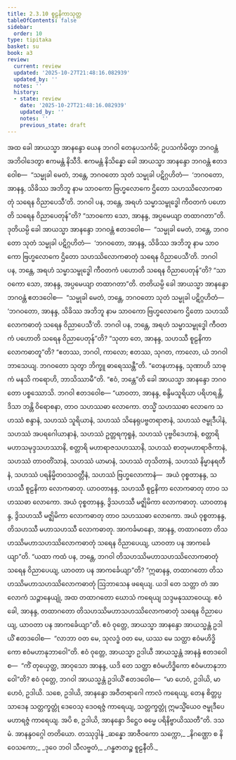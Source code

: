 ```yaml
---
title: 2.3.10 စူဠနိကာသုတ္တ
tableOfContents: false
sidebar:
  order: 10
type: tipitaka
basket: su
book: a3
review:
  current: review
  updated: '2025-10-27T21:48:16.082939'
  updated_by: ''
  notes: ''
  history:
  - state: review
    date: '2025-10-27T21:48:16.082939'
    updated_by: ''
    notes: ''
    previous_state: draft
---
```



<ReviewStatus review={frontmatter.review} showDetails={true} />

<HypothesisAnnotation frontmatter={frontmatter} />

<DynamicBreadcrumb />

<Division number="81" book="a3" e="ch" v="15" p="227">

<Paragraph number="712" book="a3">
အထ ခေါ အာယသ္မာ အာနန္ဒော ယေန ဘဂဝါ တေနုပသင်္ကမိ; ဥပသင်္ကမိတွာ ဘဂဝန္တံ အဘိဝါဒေတွာ ဧကမန္တံ နိသီဒိ. ဧကမန္တံ နိသိန္နော ခေါ အာယသ္မာ အာနန္ဒော ဘဂဝန္တံ ဧတဒဝေါစ—  “သမ္မုခါ မေတံ, ဘန္တေ, ဘဂဝတော သုတံ သမ္မုခါ ပဋိဂ္ဂဟိတံ—  ‘ဘဂဝတော, အာနန္ဒ, သိခိဿ အဘိဘူ နာမ သာဝကော ဗြဟ္မလောကေ ဌိတော သဟဿိလောကဓာတုံ သရေန ဝိညာပေသီ’တိ. ဘဂဝါ ပန, ဘန္တေ, အရဟံ သမ္မာသမ္ဗုဒ္ဓေါ ကီဝတကံ ပဟောတိ သရေန ဝိညာပေတုန်”တိ? “သာဝကော သော, အာနန္ဒ, အပ္ပမေယျာ တထာဂတာ”တိ.
</Paragraph>

<Paragraph number="713" book="a3">
ဒုတိယမ္ပိ ခေါ အာယသ္မာ အာနန္ဒော ဘဂဝန္တံ ဧတဒဝေါစ—  “သမ္မုခါ မေတံ, ဘန္တေ, ဘဂဝတော သုတံ သမ္မုခါ ပဋိဂ္ဂဟိတံ—  ‘ဘဂဝတော, အာနန္ဒ, သိခိဿ အဘိဘူ နာမ သာဝကော ဗြဟ္မလောကေ ဌိတော သဟဿိလောကဓာတုံ သရေန ဝိညာပေသီ’တိ. ဘဂဝါ ပန, ဘန္တေ, အရဟံ သမ္မာသမ္ဗုဒ္ဓေါ ကီဝတကံ ပဟောတိ သရေန ဝိညာပေတုန်”တိ? “သာဝကော သော, အာနန္ဒ, အပ္ပမေယျာ တထာဂတာ”တိ.
</Paragraph>

<Paragraph number="714" book="a3">
တတိယမ္ပိ ခေါ အာယသ္မာ အာနန္ဒော ဘဂဝန္တံ ဧတဒဝေါစ—  “သမ္မုခါ မေတံ, ဘန္တေ, ဘဂဝတော သုတံ သမ္မုခါ ပဋိဂ္ဂဟိတံ—  ‘ဘဂဝတော, အာနန္ဒ, သိခိဿ အဘိဘူ နာမ သာဝကော ဗြဟ္မလောကေ ဌိတော သဟဿိလောကဓာတုံ သရေန ဝိညာပေသီ’တိ. ဘဂဝါ ပန, ဘန္တေ, အရဟံ သမ္မာသမ္ဗုဒ္ဓေါ ကီဝတကံ ပဟောတိ သရေန ဝိညာပေတုန်”တိ? “သုတာ တေ, အာနန္ဒ, သဟဿီ စူဠနိကာ လောကဓာတူ”တိ? “ဧတဿ, ဘဂဝါ, ကာလော; ဧတဿ, သုဂတ, ကာလော, ယံ ဘဂဝါ ဘာသေယျ. ဘဂဝတော သုတွာ ဘိက္ခူ ဓာရေဿန္တီ”တိ. “တေနဟာနန္ဒ, သုဏာဟိ သာဓုကံ မနသိ ကရောဟိ, ဘာသိဿာမီ”တိ. “ဧဝံ, ဘန္တေ”တိ ခေါ အာယသ္မာ အာနန္ဒော ဘဂဝတော ပစ္စဿောသိ. ဘဂဝါ ဧတဒဝေါစ—
</Paragraph>

<Paragraph number="715" book="a3">
“ယာဝတာ, အာနန္ဒ, စန္ဒိမသူရိယာ ပရိဟရန္တိ, ဒိသာ ဘန္တိ ဝိရောစနာ, တာဝ သဟဿဓာ လောကော. တသ္မိံ သဟဿဓာ လောကေ သဟဿံ စန္ဒာနံ, သဟဿံ သူရိယာနံ, သဟဿံ သိနေရုပဗ္ဗတရာဇာနံ, သဟဿံ ဇမ္ဗုဒီပါနံ, သဟဿံ အပရဂေါယာနာနံ, သဟဿံ ဥတ္တရကုရူနံ, သဟဿံ ပုဗ္ဗဝိဒေဟာနံ, စတ္တာရိ မဟာသမုဒ္ဒသဟဿာနိ, စတ္တာရိ မဟာရာဇသဟဿာနိ, သဟဿံ စာတုမဟာရာဇိကာနံ, သဟဿံ တာဝတိံသာနံ, သဟဿံ ယာမာနံ, သဟဿံ တုသိတာနံ, သဟဿံ နိမ္မာနရတီနံ, သဟဿံ ပရနိမ္မိတဝသဝတ္တီနံ, သဟဿံ ဗြဟ္မလောကာနံ—  အယံ ဝုစ္စတာနန္ဒ, သဟဿီ စူဠနိကာ လောကဓာတု.
</Paragraph>

<Paragraph number="716" book="a3">
ယာဝတာနန္ဒ, သဟဿီ စူဠနိကာ လောကဓာတု တာဝ သဟဿဓာ လောကော. အယံ ဝုစ္စတာနန္ဒ, ဒွိသဟဿီ မဇ္ဈိမိကာ လောကဓာတု.
</Paragraph>

<Paragraph number="717" book="a3">
ယာဝတာနန္ဒ, ဒွိသဟဿီ မဇ္ဈိမိကာ လောကဓာတု တာဝ သဟဿဓာ လောကော. အယံ ဝုစ္စတာနန္ဒ, တိသဟဿီ မဟာသဟဿီ လောကဓာတု.
</Paragraph>

<Paragraph number="718" book="a3">
အာကင်္ခမာနော, အာနန္ဒ, တထာဂတော တိသဟဿိမဟာသဟဿိလောကဓာတုံ သရေန ဝိညာပေယျ, ယာဝတာ ပန အာကင်္ခေယျာ”တိ.
</Paragraph>

<Paragraph number="719" book="a3">
“ယထာ ကထံ ပန, ဘန္တေ, ဘဂဝါ တိသဟဿိမဟာသဟဿိလောကဓာတုံ သရေန ဝိညာပေယျ, ယာဝတာ ပန အာကင်္ခေယျာ”တိ? “ဣဓာနန္ဒ, တထာဂတော တိသဟဿိမဟာသဟဿိလောကဓာတုံ ဩဘာသေန ဖရေယျ. ယဒါ တေ သတ္တာ တံ အာလောကံ သဉ္ဇာနေယျုံ, အထ တထာဂတော ဃောသံ ကရေယျ သဒ္ဒမနုဿာဝေယျ. ဧဝံ ခေါ, အာနန္ဒ, တထာဂတော တိသဟဿိမဟာသဟဿိလောကဓာတုံ သရေန ဝိညာပေယျ, ယာဝတာ ပန အာကင်္ခေယျာ”တိ.
</Paragraph>

<Paragraph number="720" book="a3">
ဧဝံ ဝုတ္တေ, အာယသ္မာ အာနန္ဒော အာယသ္မန္တံ ဥဒါယိံ ဧတဒဝေါစ—  “လာဘာ ဝတ မေ, သုလဒ္ဓံ ဝတ မေ, ယဿ မေ သတ္ထာ ဧဝံမဟိဒ္ဓိကော ဧဝံမဟာနုဘာဝေါ”တိ. ဧဝံ ဝုတ္တေ, အာယသ္မာ ဥဒါယီ အာယသ္မန္တံ အာနန္ဒံ ဧတဒဝေါစ—  “ကိံ တုယှေတ္ထ, အာဝုသော အာနန္ဒ, ယဒိ တေ သတ္ထာ ဧဝံမဟိဒ္ဓိကော ဧဝံမဟာနုဘာဝေါ”တိ? ဧဝံ ဝုတ္တေ, ဘဂဝါ အာယသ္မန္တံ ဥဒါယိံ ဧတဒဝေါစ—  “မာ ဟေဝံ, ဥဒါယိ, မာ ဟေဝံ, ဥဒါယိ. သစေ, ဥဒါယိ, အာနန္ဒော အဝီတရာဂေါ ကာလံ ကရေယျ, တေန စိတ္တပ္ပသာဒေန သတ္တက္ခတ္တုံ ဒေဝေသု ဒေဝရဇ္ဇံ ကာရေယျ, သတ္တက္ခတ္တုံ ဣမသ္မိံယေဝ ဇမ္ဗုဒီပေ မဟာရဇ္ဇံ ကာရေယျ. အပိ စ, ဥဒါယိ, အာနန္ဒော ဒိဋ္ဌေဝ ဓမ္မေ ပရိနိဗ္ဗာယိဿတီ”တိ.

</Paragraph>
</Division>

<Paragraph number="721" type="center" book="a3">
ဒသမံ.



</Paragraph>

<Paragraph number="722" type="center" book="a3">
အာနန္ဒဝဂ္ဂေါ တတိယော.



</Paragraph>

<Paragraph number="723" type="center" book="a3">
တဿုဒ္ဒါနံ


</Paragraph>

<Paragraph number="724" type="verses" book="a3">
_ဆန္နော အာဇီဝကော သက္ကော,_  
_နိဂဏ္ဌော စ နိဝေသကော;_  
_ဒုဝေ ဘဝါ သီလဗ္ဗတံ,_  
_ဂန္ဓဇာတဉ္စ စူဠနီတိ._
</Paragraph>